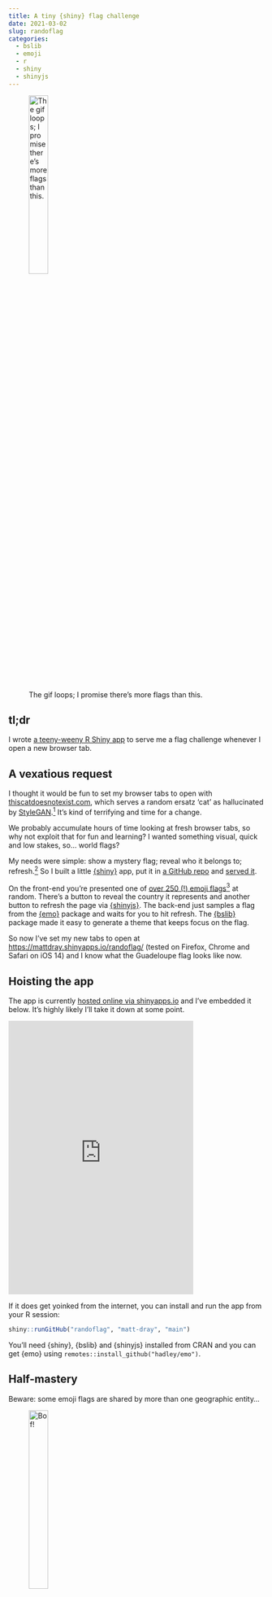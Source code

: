```yaml
---
title: A tiny {shiny} flag challenge
date: 2021-03-02
slug: randoflag
categories:
  - bslib
  - emoji
  - r
  - shiny
  - shinyjs
---
```


![The gif loops; I promise there's more flags than this.](resources/randoflag-300x450.gif){fig-alt="An animation showing a flag whose nation is revealed by clicking a 'reveal' button and a new flag is presented by pressing a 'refresh' button." width="30%" fig-align="left"}

## tl;dr
 
I wrote [a teeny-weeny R Shiny app](https://github.com/matt-dray/randoflag) to serve me a flag challenge whenever I open a new browser tab.

## A vexatious request

I thought it would be fun to set my browser tabs to open with [thiscatdoesnotexist.com](https://www.thiscatdoesnotexist.com/), which serves a random ersatz 'cat' as hallucinated by [StyleGAN](https://arxiv.org/abs/1912.04958).[^humon] It's kind of terrifying and time for a change.

We probably accumulate hours of time looking at fresh browser tabs, so why not exploit that for fun and learning? I wanted something visual, quick and low stakes, so... world flags?

My needs were simple: show a mystery flag; reveal who it belongs to; refresh.[^spork] So I built a little [{shiny}](https://shiny.rstudio.com/) app, put it in [a GitHub repo](https://github.com/matt-dray/randoflag) and [served it](https://mattdray.shinyapps.io/randoflag/).

On the front-end you're presented one of [over 250 (!) emoji flags](https://emojiflags.com/)[^emoji] at random. There's a button to reveal the country it represents and another button to refresh the page via [{shinyjs}](https://deanattali.com/shinyjs/). The back-end just samples a flag from the [{emo}](https://github.com/hadley/emo) package and waits for you to hit refresh. The [{bslib}](https://rstudio.github.io/bslib/) package made it easy to generate a theme that keeps focus on the flag.

So now I've set my new tabs to open at [https://mattdray.shinyapps.io/randoflag/](https://mattdray.shinyapps.io/randoflag/) (tested on Firefox, Chrome and Safari on iOS 14) and I know what the Guadeloupe flag looks like now.

## Hoisting the app

The app is currently [hosted online via shinyapps.io](https://mattdray.shinyapps.io/randoflag/) and I've embedded it below. It's highly likely I'll take it down at some point. 

<iframe src="https://mattdray.shinyapps.io/randoflag/" width="364" height="538" frameborder="0" allowtransparency="true" allow="encrypted-media"></iframe>

If it does get yoinked from the internet, you can install and run the app from your R session:

```r
shiny::runGitHub("randoflag", "matt-dray", "main")
```

You'll need {shiny}, {bslib} and {shinyjs} installed from CRAN and you can get {emo} using `remotes::install_github("hadley/emo")`.

## Half-mastery

Beware: some emoji flags are shared by more than one geographic entity...

![Bof!](resources/randoflag-france-300x450.gif){fig-alt="An animation where the French tricolore flag is revealed to be labelled as 'St Martin'." width="30%" fig-align="left"}

## Environment {.appendix}

<details><summary>Session info</summary>
```r
cat("Last rendered:", format(Sys.time(), usetz = TRUE)); sessionInfo()
```
</details>

[^humon]: Yeah, but [thispersondoesnotexist.com](https://www.thispersondoesnotexist.com) is even creepier.
[^spork]: See [Sporcle](https://www.sporcle.com/games/g/worldflags?sc=flags) if you want an actual quiz.
[^emoji]: Why _emoji_ flags? I don't have to store hundreds of flags as images in the app's files and {emo} exists to make things very easy. Also I want to practice for when [Emojli](https://emoj.li/) inevitably returns.
